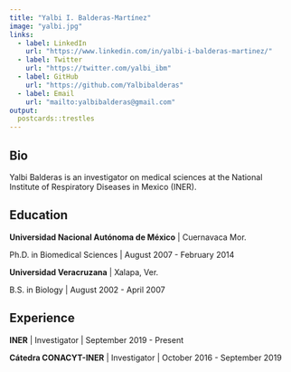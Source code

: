 ```yaml
---
title: "Yalbi I. Balderas-Martínez"
image: "yalbi.jpg"
links:
  - label: LinkedIn
    url: "https://www.linkedin.com/in/yalbi-i-balderas-martinez/"
  - label: Twitter
    url: "https://twitter.com/yalbi_ibm"
  - label: GitHub
    url: "https://github.com/Yalbibalderas"
  - label: Email
    url: "mailto:yalbibalderas@gmail.com"
output:
  postcards::trestles
---
```

 
## Bio

Yalbi Balderas is an investigator on medical sciences at the National Institute of Respiratory Diseases in Mexico (INER).

## Education

**Universidad Nacional Autónoma de México** | Cuernavaca Mor.

Ph.D. in Biomedical Sciences | August 2007 - February 2014

**Universidad Veracruzana** | Xalapa, Ver.

B.S. in Biology | August 2002 - April 2007

## Experience

**INER** | Investigator | September 2019 - Present

**Cátedra CONACYT-INER** | Investigator | October 2016 - September 2019
